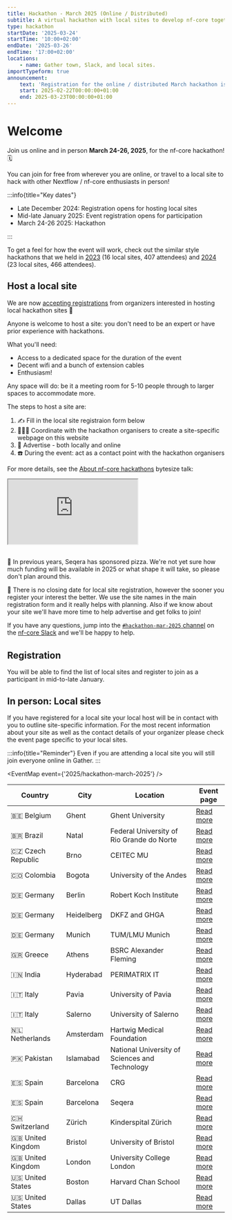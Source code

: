 ```yaml
---
title: Hackathon - March 2025 (Online / Distributed)
subtitle: A virtual hackathon with local sites to develop nf-core together
type: hackathon
startDate: '2025-03-24'
startTime: '10:00+02:00'
endDate: '2025-03-26'
endTime: '17:00+02:00'
locations:
    - name: Gather town, Slack, and local sites.
importTypeform: true
announcement:
    text: 'Registration for the online / distributed March hackathon is now open!'
    start: 2025-02-22T00:00:00+01:00
    end: 2025-03-23T00:00:00+01:00
---
```



# Welcome

Join us online and in person **March 24-26, 2025**, for the nf-core hackathon! 🗓️

You can join for free from wherever you are online, or travel to a local site
to hack with other Nextflow / nf-core enthusiasts in person!

:::info{title="Key dates"}

-   Late December 2024: Registration opens for hosting local sites
-   Mid-late January 2025: Event registration opens for participation
-   March 24-26 2025: Hackathon

:::

To get a feel for how the event will work, check out the similar style hackathons
that we held in [2023](/events/2023/hackathon-march-2023) (16 local sites, 407 attendees)
and [2024](/events/2024/hackathon-march-2024) (23 local sites, 466 attendees).

## Host a local site

We are now [accepting registrations](https://seqera.typeform.com/hackathon-sites) from
organizers interested in hosting local hackathon sites :tada:

Anyone is welcome to host a site: you don't need to be an expert or have prior experience with hackathons.

What you'll need:

-   Access to a dedicated space for the duration of the event
-   Decent wifi and a bunch of extension cables
-   Enthusiasm!

Any space will do: be it a meeting room for 5-10 people through to larger spaces to accommodate more.

The steps to host a site are:

1. ✍️ Fill in the local site registraion form below
2. 👩🏻‍💻 Coordinate with the hackathon organisers to create a site-specific webpage on this website
3. 📢 Advertise - both locally and online
4. ☎️ During the event: act as a contact point with the hackathon organisers

For more details, see the [About nf-core hackathons](https://youtu.be/nmp0pXL7GqQ?si=QShy0tqljhgap3lV&t=220)
bytesize talk:

<div style="max-width: 560px; margin: 0 auto 30px;">
    <div class="ratio ratio-16x9">
        <iframe
            src="https://www.youtube.com/embed/nmp0pXL7GqQ?start=220"
            title="YouTube video player"
            allow="accelerometer; autoplay; clipboard-write; encrypted-media; gyroscope; picture-in-picture; web-share"
            allowfullscreen
        ></iframe>
    </div>
</div>

:pizza: In previous years, Seqera has sponsored pizza.
We're not yet sure how much funding will be available in 2025 or what shape it will take,
so please don't plan around this.

:calendar: There is no closing date for local site registration, however the sooner you register your interest the better.
We use the site names in the main registration form and it really helps with planning.
Also if we know about your site we'll have more time to help advertise and get folks to join!

If you have any questions, jump into the [`#hackathon-mar-2025` channel](https://nfcore.slack.com/archives/C081XQ6T3M4)
on the [nf-core Slack](https://nf-co.re/join#slack) and we'll be happy to help.

<div data-tf-live="01JFCDDYQRKKDWFVYDDZ6JQ54W" style="margin-bottom:2rem;"></div>

## Registration

You will be able to find the list of local sites and register to join as a participant in mid-to-late January.

## In person: Local sites

If you have registered for a local site your local host will be in contact with you to outline site-specific information.
For the most recent information about your site as well as the contact details of your organizer please check the event page specific to your local sites.

:::info{title="Reminder"}
Even if you are attending a local site you will still join everyone online in Gather.
:::

<EventMap event={'2025/hackathon-march-2025'} />

<div class="table-responsive" markdown="1">

| Country           | City       | Location                                       | Event page                                                                                         |
| ----------------- | ---------- | ---------------------------------------------- | -------------------------------------------------------------------------------------------------- |
| 🇧🇪 Belgium        | Ghent      | Ghent University                               | [Read more](/events/2025/hackathon-march-2025/ghent-university)                                    |
| 🇧🇷 Brazil         | Natal      | Federal University of Rio Grande do Norte      | [Read more](/events/2025/hackathon-march-2025/university-of-rio-grande-do-norte)                   |
| 🇨🇿 Czech Republic | Brno       | CEITEC MU                                      | [Read more](/events/2025/hackathon-march-2025/ceitec-mu)                                           |
| 🇨🇴 Colombia       | Bogota     | University of the Andes                        | [Read more](/events/2025/hackathon-march-2025/bogota-colombia)                                     |
| 🇩🇪 Germany        | Berlin     | Robert Koch Institute                          | [Read more](/events/2025/hackathon-march-2025/robert-koch-institute)                               |
| 🇩🇪 Germany        | Heidelberg | DKFZ and GHGA                                  | [Read more](/events/2025/hackathon-march-2025/dkfz-and-ghga)                                       |
| 🇩🇪 Germany        | Munich     | TUM/LMU Munich                                 | [Read more](/events/2025/hackathon-march-2025/tumlmu-munich)                                       |
| 🇬🇷 Greece         | Athens     | BSRC Alexander Fleming                         | [Read more](/events/2025/hackathon-march-2025/bsrc-alexander-fleming)                              |
| 🇮🇳 India          | Hyderabad  | PERIMATRIX IT                                  | [Read more](/events/2025/hackathon-march-2025/perimatrix-it)                                       |
| 🇮🇹 Italy          | Pavia      | University of Pavia                            | [Read more](/events/2025/hackathon-march-2025/university-of-pavia)                                 |
| 🇮🇹 Italy          | Salerno    | University of Salerno                          | [Read more](/events/2025/hackathon-march-2025/university-of-salerno)                               |
| 🇳🇱 Netherlands    | Amsterdam  | Hartwig Medical Foundation                     | [Read more](/events/2025/hackathon-march-2025/hartwig-medical-foundation)                          |
| 🇵🇰 Pakistan       | Islamabad  | National University of Sciences and Technology | [Read more](/events/2025/hackathon-march-2025/national-university-of-sciences-and-technology-nust) |
| 🇪🇸 Spain          | Barcelona  | CRG                                            | [Read more](/events/2025/hackathon-march-2025/crg)                                                 |
| 🇪🇸 Spain          | Barcelona  | Seqera                                         | [Read more](/events/2025/hackathon-march-2025/seqera)                                              |
| 🇨🇭 Switzerland    | Zürich     | Kinderspital Zürich                            | [Read more](/events/2025/hackathon-march-2025/kinderspital-zurich)                                 |
| 🇬🇧 United Kingdom | Bristol    | University of Bristol                          | [Read more](/events/2025/hackathon-march-2025/university-of-bristol)                               |
| 🇬🇧 United Kingdom | London     | University College London                      | [Read more](/events/2025/hackathon-march-2025/university-college-london)                           |
| 🇺🇸 United States  | Boston     | Harvard Chan School                            | [Read more](/events/2025/hackathon-march-2025/harvard-chan-school)                                 |
| 🇺🇸 United States  | Dallas     | UT Dallas                                      | [Read more](/events/2025/hackathon-march-2025/ut-dallas)                                           |

</div>

